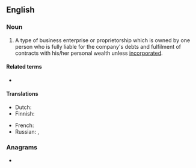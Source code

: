 {{also|sole-trader}}
==English==
{{wikipedia}}

===Noun===
{{en-noun}}

# A type of business enterprise or proprietorship which is owned by one person who is fully liable for the company's debts and fulfilment of contracts with his/her personal wealth unless [[incorporated]].

====Related terms====
* {{l|en|sole proprietor}}

====Translations====
{{trans-top|a type of business enterprise}}
* Dutch: {{t+|nl|eenmanszaak|f}}
* Finnish: {{t+|fi|toiminimi}}
{{trans-mid}}
* French: {{t+|fr|auto-entreprise}}
* Russian: {{t+|ru|индивидуа́льный предпринима́тель|m}}, {{t+|ru|ИП|m}}
{{trans-bottom}}

===Anagrams===
* {{anagrams|en|Delatorres}}